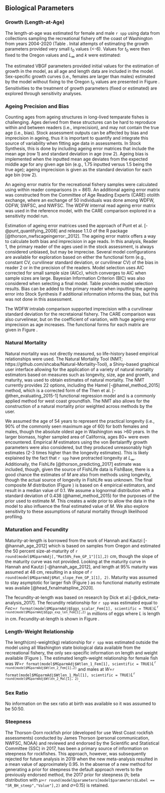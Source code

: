 ## Biological Parameters

### Growth (Length-at-Age)

The length-at-age was estimated for female and male `r spp` using data from collections sampling the recreational fishery off the coast of Washington from years 2004-2020 (Table \ref{tab:WA_vermilion_agesamples}. Inital attempts of estimating the growth parameters provided very small $t_0$ values (<-6). Values for $t_0$ were then fixed to the Oregon values and $L_{\infty}$ and $k$ were estimated:

\begin{centering}

Females $L_{\infty}$ = `r round(model$MGparmAdj$L_at_Amax_Fem_GP_1[1], 1)` cm; $k$ = `r round(model$MGparmAdj$VonBert_K_Fem_GP_1[1], 3)`; $t_0$ = `r round(model$Growth_Parameters[1,10], 2)`

Males $L_{\infty}$ = `r round(model$MGparmAdj$L_at_Amax_Mal_GP_1[1], 1)` cm; $k$ = `r round(model$MGparmAdj$VonBert_K_Mal_GP_1[1], 3)`; $t_0$ = `r round(model$Growth_Parameters[2,10], 2)`

\end{centering}

\vspace{0.5cm}

The estimated VBGF parameters provided initial values for the estimation of growth in the model, as all age and length data are included in the model. Sex-specific growth curves (i.e., females are larger than males) estimated by the model without fixing to the Oregon $t_0$ values are presented in Figure \ref{fig:len-age-ss}. Sensitivities to the treatment of growth parameters (fixed or estimated) are explored through sensitivity analyses.


### Ageing Precision and Bias
Counting ages from ageing structures in long-lived temparate fishes is challenging. Ages derived from these structures can be hard to reproduce within and between readers (i.e., imprecision), and may not contain the true age (i.e., bias). Stock assessment outputs can be affected by bias and imprecision in ageing, thus it is important to quantify and integrate this source of variability when fitting age data in assessments. In Stock Synthesis, this is done by including ageing error matrices that include the mean age (row 1) and standard deviation in age (row 2). Ageing bias is implemented when the inputted mean age deviates from the expected middle age for any given age bin (e.g., 1.75 inputted versus 1.5 being the true age); ageing imprecision is given as the standard deviation for each age bin (row 2).

An ageing error matrix for the recreational fishery samples were calculated using within reader comparisons (n = 861). An additional ageing error matrix was constructed from the Committee of Age Reading Experts (CARE) otolith exchange, where an exchange of 50 individuals was done among WDFW, ODFW, SWFSC, and NWFSC. The WDFW internal read ageing error matrix was used in the reference model, with the CARE comparison explored in a sensitivity model run.

Estimation of ageing error matrices used the approach of Punt et al. [-@punt_quantifying_2008] and release 1.1.0 of the R package \href{https://github.com/nwfsc-assess/nwfscAgeingError}{nwfscAgeingError} [@thorson_nwfscageingerror:_2012]. The ageing error matrix offers a way to calculate both bias and imprecision in age reads. In this analysis, Reader 1, the primary reader of the ages used in the stock assessment, is always considered unbiased, but may be imprecise. Several model configurations are available for exploration based on either the functional form (e.g., constant CV, curvilinear standard deviation, or curvilinear CV) of the bias in reader 2 or in the precision of the readers. Model selection uses AIC corrected for small sample size (AICc), which converges to AIC when sample sizes are large. Bayesian Information Criterion (BIC) was also considered when selecting a final model. Table \ref{tab:age-error-models} provides model selection results. Bias can be added to the primary reader when inputting the ageing error into Stock Synthesis if additional information informs the bias, but this was not done in this assessment.

The WDFW intralab comparison supported imprecision with a curvilinear standard deviation for the recretaional fishery. The CARE comparison was also curvelinear, but on the coefficient of variation, with huge ageing error imprecision as age increases. The functional forms for each matrix are given in Figure \ref{fig:age-error}.


### Natural Mortality

Natural mortality was not directly measured, so life-history based empirical relationships were used. The Natural Mortality Tool (NMT; https://github.com/shcaba/Natural-Mortality-Tool), a Shiny-based graphical user interface allowing for the application of a variety of natural mortality estimators based on measures such as longevity, size, age and growth, and maturity, was used to obtain estimates of natural mortality. The NMT currently provides 22 options, including the Hamel [-@hamel_method_2015] method, which is a corrected form of the Then et al. [-@then_evaluating_2015-1] functional regression model and is a commonly applied method for west coast groundfish. The NMT also allows for the construction of a natural mortality prior weighted across methods by the user. 

We assumed the age of 54 years to represent the practical longevity (i.e., 90% of the commonly seen maximum age of 60) for both females and males, though the absolute oldest age in Washington was >60 years. In the larger biomass, higher sampled area of California, ages 80+ were even encountered. Empirical $M$ estimators using the von Bertalanffy growth parameters were also considered, but they produced unreasonably high estimates (2-3 times higher than the longevity estimates). This is likely explained by the fact that `r spp` have protracted longevity at $L_{\infty}$. Additionally, the FishLife [@thorson_predicting_2017] estimate was included, though, given the source of FishLife data is FishBase, there is a good chance the estimates of $M$ are also from methods using longevity, though the actual source of longevity in FishLife was unknown. The final composite $M$ distribution (Figure \ref{fig:M_composite_dists}) is based on 4 empirical estimators, and result in a median value of 0.1. We assume a lognormal distribution with a standard deviation of 0.438 (@hamel_method_2015) for the purposes of the prior used to estimate $M$. This creates a wide prior to allow the data in the model to also influence the final estimated value of $M$. We also explore sensitivity to these assumptions of natural mortality through likelihood profiling.


### Maturation and Fecundity

Maturity-at-length is borrowed from the work of Hannah and Kautzi [-@hannah_age_2012] which is based on samples from Oregon and estimated the 50 percent size-at-maturity of `r round(model$MGparmAdj[,"Mat50%_Fem_GP_1"][1],2)` cm, though the slope of the maturity curve was not provided. Looking at the maturity curve in Hannah and Kautzi [-@hannah_age_2012], and length at 95% maturity was assumed at 48 cm, resulting in a slope of `r round(model$MGparmAdj$Mat_slope_Fem_GP_1[1], 2)`. Maturity was assumed to stay asymptotic for larger fish (Figure \ref{fig:maturity}) as no functional maturity estimate was availale [@head_fxnalmatspline_2020]. 

The fecundity-at-length was based on research by Dick et al.[-@dick_meta-analysis_2017]. The fecundity relationship for `r spp` was estimated equal to $Fec$=`r format(model$MGparmAdj$Eggs_scalar_Fem[1], scientific = TRUE)`$L$^`r round(model$MGparmAdj$Eggs_exp_len_Fem[1],2)`^ in millions of eggs where $L$ is length in cm. Fecundity-at-length is shown in Figure \ref{fig:fecundity}.


### Length-Weight Relationship

The length(cm)-weight(kg) relationship for `r spp` was estimated outside the model using all Washington state biological data available from the recreational fishery, the only sex-specific information on length and weight available (Figure \ref{fig:len-weight-fit}). The estimated length-weight relationship for female fish was $W$=`r format(model$MGparmAdj$Wtlen_1_Fem[1], scientific = TRUE)`$L$^`r round(model$MGparmAdj$Wtlen_2_Fem[1],2)`^ and males at $W$=`r format(model$MGparmAdj$Wtlen_1_Mal[1], scientific = TRUE)`$L$^`r round(model$MGparmAdj$Wtlen_2_Mal[1], 2)`^.


### Sex Ratio

No information on the sex ratio at birth was available so it was assumed to be 50:50. 


### Steepness

The Thorson-Dorn rockfish prior (developed for use West Coast rockfish assessments) conducted by James Thorson (personal communication, NWFSC, NOAA) and reviewed and endorsed by the Scientific and Statistical Committee (SSC) in 2017, has been a primary source of information on steepness for rockfishes. This approach, however, was subsequently rejected for future analysis in 2019 when the new meta-analysis resulted in a mean value of approximately 0.95. In the absense of a new method for generating a prior for steepness the default approach reverts to the previously endorsed method, the 2017 prior for steepness ($h$; beta distribution with $\mu$=`r round(model$parameters[model$parameters$Label == "SR_BH_steep","Value"],2)` and $\sigma$=0.15) is retained.  
